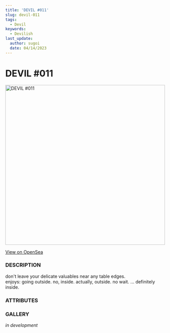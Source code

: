 ```yaml
---
title: 'DEVIL #011'
slug: devil-011
tags:
  - Devil
keywords:
  - Devilish
last_update:
  author: sugoi
  date: 04/14/2023
---
```



# DEVIL #011

<img src="https://nft-cdn.alchemy.com/eth-mainnet/c121bcc8855c7c018f6533dd0829eb0d" alt="DEVIL #011" width="500" />

[View on OpenSea](https://opensea.io/assets/ethereum/0x231EDa2D0E36E5254515B7625D1201f7b4617cf4/12)

### DESCRIPTION

don't leave your delicate valuables near any table edges.  
enjoys: going outside. no, inside. actually, outside. no wait. ... definitely inside.

### ATTRIBUTES

<AttributeTag traitType="HUMANITY" value="HIGH" />
<AttributeTag traitType="NATURE" value="DESCTRUCTIVE" />
<AttributeTag traitType="TYPE" value="DEVIL" />
<AttributeTag traitType="SUBTYPE" value="IMP" />


### GALLERY

*in development*

